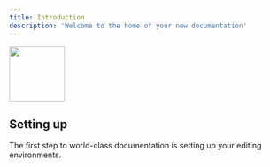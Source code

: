 ```yaml
---
title: Introduction
description: 'Welcome to the home of your new documentation'
---
```


<img
  height="100"
  src="/images/diagram2.svg"
/>


## Setting up

The first step to world-class documentation is setting up your editing environments.
